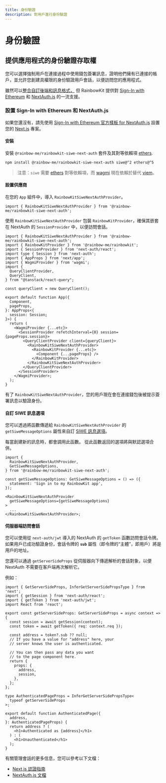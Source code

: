 ```yaml
---
title: 身份驗證
description: 對用戶進行身份驗證
---
```


# 身份驗證

## 提供應用程式的身份驗證存取權

您可以選擇強制用戶在連接過程中使用錢包簽署訊息，證明他們擁有已連接的帳戶，並允許您創建具權限的身份驗證用戶會話，以便訪問您的應用程式。

雖然可以[整合自訂後端和訊息格式，](/docs/custom-authentication) 但 RainbowKit 提供對 [Sign-In with Ethereum](https://login.xyz) 和 [NextAuth.js](https://next-auth.js.org) 的一流支援。

### 設置 Sign-In with Ethereum 和 NextAuth.js

如果您還沒有，請先使用 [Sign-In with Ethereum 官方樣板 for NextAuth.js](https://docs.login.xyz/integrations/nextauth.js) 設置您的 [Next.js](https://nextjs.org) 專案。

#### 安裝

安裝 `@rainbow-me/rainbowkit-siwe-next-auth` 套件及其對等依賴項 [ethers](https://docs.ethers.org/v5/).

```bash
npm install @rainbow-me/rainbowkit-siwe-next-auth siwe@^2 ethers@^5
```

> 注意：`siwe` 需要 [ethers](https://docs.ethers.org/v5/) 對等依賴項，而 [wagmi](https://wagmi.sh/) 現在依賴於替代 [viem](https://viem.sh)。

#### 設置供應商

在您的 `App` 組件中，導入 `RainbowKitSiweNextAuthProvider`。

```tsx
import { RainbowKitSiweNextAuthProvider } from '@rainbow-me/rainbowkit-siwe-next-auth';
```

使用 `RainbowKitSiweNextAuthProvider` 包裝 `RainbowKitProvider`，確保其嵌套在 NextAuth 的 `SessionProvider` 中，以便訪問會話。

```tsx
import { RainbowKitSiweNextAuthProvider } from '@rainbow-me/rainbowkit-siwe-next-auth';
import { RainbowKitProvider } from '@rainbow-me/rainbowkit';
import { SessionProvider } from 'next-auth/react';
import type { Session } from 'next-auth';
import { AppProps } from 'next/app';
import { WagmiProvider } from 'wagmi';
import {
  QueryClientProvider,
  QueryClient,
} from "@tanstack/react-query";

const queryClient = new QueryClient();

export default function App({
  Component,
  pageProps,
}: AppProps<{
  session: Session;
}>) {
  return (
    <WagmiProvider {...etc}>
      <SessionProvider refetchInterval={0} session={pageProps.session}>
        <QueryClientProvider client={queryClient}>
          <RainbowKitSiweNextAuthProvider>
            <RainbowKitProvider {...etc}>
              <Component {...pageProps} />
            </RainbowKitProvider>
          </RainbowKitSiweNextAuthProvider>
        </QueryClientProvider>
      </SessionProvider>
    </WagmiProvider>;
  );
}
```

有了 `RainbowKitSiweNextAuthProvider`，您的用戶現在會在連接錢包後被提示簽署訊息以驗證身份。

#### 自訂 SIWE 訊息選項

您可以透過將函數傳遞給 `RainbowKitSiweNextAuthProvider` 的 `getSiweMessageOptions` 屬性來自訂 [SIWE 訊息選項](https://github.com/spruceid/siwe/blob/v1.1.6/packages/siwe/lib/client.ts#L29)。

每當創建新的訊息時，都會調用此函數。 從此函數返回的選項將與默認選項合併。

```tsx
import {
  RainbowKitSiweNextAuthProvider,
  GetSiweMessageOptions,
} from '@rainbow-me/rainbowkit-siwe-next-auth';

const getSiweMessageOptions: GetSiweMessageOptions = () => ({
  statement: 'Sign in to my RainbowKit app',
});

<RainbowKitSiweNextAuthProvider
  getSiweMessageOptions={getSiweMessageOptions}
>
  ...
</RainbowKitSiweNextAuthProvider>;
```

#### 伺服器端訪問會話

您可以使用從 `next-auth/jwt` 導入的 NextAuth 的 `getToken` 函數訪問會話令牌。 如果用戶已成功驗證身份，會話令牌的 <b>`sub`</b> 屬性（即令牌的“主體”，即用戶）將是用戶的地址。

您還可以通過 `getServerSideProps` 從伺服器向下傳遞解析的會話對象，以便 NextAuth 不需要在客戶端再次解析它。

例如：

```tsx
import { GetServerSideProps, InferGetServerSidePropsType } from 'next';
import { getSession } from 'next-auth/react';
import { getToken } from 'next-auth/jwt';
import React from 'react';

export const getServerSideProps: GetServerSideProps = async context => {
  const session = await getSession(context);
  const token = await getToken({ req: context.req });

  const address = token?.sub ?? null;
  // If you have a value for "address" here, your
  // server knows the user is authenticated.

  // You can then pass any data you want
  // to the page component here.
  return {
    props: {
      address,
      session,
    },
  };
};

type AuthenticatedPageProps = InferGetServerSidePropsType<
  typeof getServerSideProps
>;

export default function AuthenticatedPage({
  address,
}: AuthenticatedPageProps) {
  return address ? (
    <h1>Authenticated as {address}</h1>
  ) : (
    <h1>Unauthenticated</h1>
  );
}
```

有關管理會話的更多信息，您可以參考以下文檔：

- [Next.js 認證指南](https://nextjs.org/docs/authentication)
- [NextAuth.js 文檔](https://next-auth.js.org)
